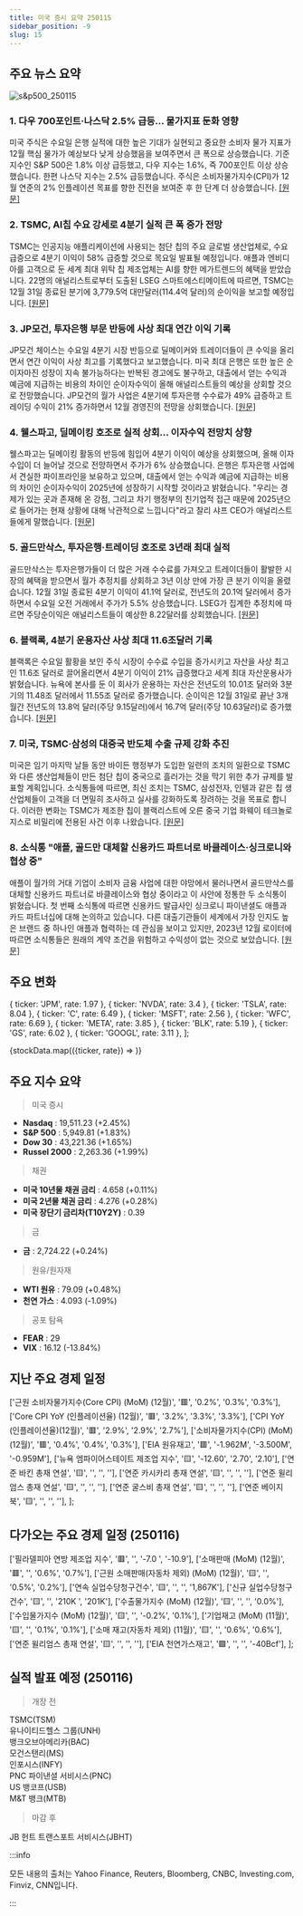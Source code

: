 ```yaml
---
title: 미국 증시 요약 250115
sidebar_position: -9
slug: 15
---
```


## 주요 뉴스 요약

![s&p500_250115](/map/250115.png)

### 1. **다우 700포인트·나스닥 2.5% 급등... 물가지표 둔화 영향**

미국 주식은 수요일 은행 실적에 대한 높은 기대가 실현되고 중요한 소비자 물가 지표가 12월 핵심 물가가 예상보다 낮게 상승했음을 보여주면서 큰 폭으로 상승했습니다. 기준지수인 S&P 500은 1.8% 이상 급등했고, 다우 지수는 1.6%, 즉 700포인트 이상 상승했습니다. 한편 나스닥 지수는 2.5% 급등했습니다. 주식은 소비자물가지수(CPI)가 12월 연준의 2% 인플레이션 목표를 향한 진전을 보여준 후 한 단계 더 상승했습니다. [[원문]](https://finance.yahoo.com/news/live/stock-market-today-dow-jumps-700-points-nasdaq-soars-25-after-cool-cpi-reading-135206942.html)

### 2. **TSMC, AI칩 수요 강세로 4분기 실적 큰 폭 증가 전망**

TSMC는 인공지능 애플리케이션에 사용되는 첨단 칩의 주요 글로벌 생산업체로, 수요 급증으로 4분기 이익이 58% 급증할 것으로 목요일 발표될 예정입니다. 애플과 엔비디아를 고객으로 둔 세계 최대 위탁 칩 제조업체는 AI를 향한 메가트렌드의 혜택을 받았습니다. 22명의 애널리스트로부터 도출된 LSEG 스마트에스티메이트에 따르면, TSMC는 12월 31일 종료된 분기에 3,779.5억 대만달러(114.4억 달러)의 순이익을 보고할 예정입니다. [[원문]](https://www.reuters.com/technology/tsmc-q4-profit-set-big-leap-strong-demand-ai-chips-2025-01-15/)

### 3. **JP모건, 투자은행 부문 반등에 사상 최대 연간 이익 기록**

JP모건 체이스는 수요일 4분기 시장 반등으로 딜메이커와 트레이더들이 큰 수익을 올리면서 연간 이익이 사상 최고를 기록했다고 보고했습니다. 미국 최대 은행은 또한 높은 순이자마진 성장이 지속 불가능하다는 반복된 경고에도 불구하고, 대출에서 얻는 수익과 예금에 지급하는 비용의 차이인 순이자수익이 올해 애널리스트들의 예상을 상회할 것으로 전망했습니다. JP모건의 월가 사업은 4분기에 투자은행 수수료가 49% 급증하고 트레이딩 수익이 21% 증가하면서 12월 경영진의 전망을 상회했습니다. [[원문]](https://www.reuters.com/business/finance/jpmorgan-profit-jumps-dealmakers-traders-ride-market-rebound-2025-01-15/)

### 4. **웰스파고, 딜메이킹 호조로 실적 상회... 이자수익 전망치 상향**

웰스파고는 딜메이킹 활동의 반등에 힘입어 4분기 이익이 예상을 상회했으며, 올해 이자 수입이 더 늘어날 것으로 전망하면서 주가가 6% 상승했습니다. 은행은 투자은행 사업에서 견실한 파이프라인을 보유하고 있으며, 대출에서 얻는 수익과 예금에 지급하는 비용의 차이인 순이자수익이 2025년에 성장하기 시작할 것이라고 밝혔습니다. "우리는 경제가 있는 곳과 존재해 온 강점, 그리고 차기 행정부의 친기업적 접근 때문에 2025년으로 들어가는 현재 상황에 대해 낙관적으로 느낍니다"라고 찰리 샤프 CEO가 애널리스트들에게 말했습니다. [[원문]](https://www.reuters.com/business/finance/wells-fargo-earnings-climb-investment-banking-shines-2025-01-15/)

### 5. **골드만삭스, 투자은행·트레이딩 호조로 3년래 최대 실적**

골드만삭스는 투자은행가들이 더 많은 거래 수수료를 가져오고 트레이더들이 활발한 시장의 혜택을 받으면서 월가 추정치를 상회하고 3년 이상 만에 가장 큰 분기 이익을 올렸습니다. 12월 31일 종료된 4분기 이익이 41.1억 달러로, 전년도의 20.1억 달러에서 증가하면서 수요일 오전 거래에서 주가가 5.5% 상승했습니다. LSEG가 집계한 추정치에 따르면 주당순이익은 애널리스트들이 예상한 8.22달러를 상회했습니다. [[원문]](https://www.reuters.com/business/finance/goldman-sachs-profit-surges-investment-banking-trading-fuel-bumper-quarter-2025-01-15/)

### 6. **블랙록, 4분기 운용자산 사상 최대 11.6조달러 기록**

블랙록은 수요일 활황을 보인 주식 시장이 수수료 수입을 증가시키고 자산을 사상 최고인 11.6조 달러로 끌어올리면서 4분기 이익이 21% 급증했다고 세계 최대 자산운용사가 밝혔습니다. 뉴욕에 본사를 둔 이 회사가 운용하는 자산은 전년도의 10.01조 달러와 3분기의 11.48조 달러에서 11.55조 달러로 증가했습니다. 순이익은 12월 31일로 끝난 3개월간 전년도의 13.8억 달러(주당 9.15달러)에서 16.7억 달러(주당 10.63달러)로 증가했습니다. [[원문]](https://www.reuters.com/business/finance/blackrock-assets-hit-record-116-trillion-fourth-quarter-2024-2025-01-15/)

### 7. **미국, TSMC·삼성의 대중국 반도체 수출 규제 강화 추진**

미국은 임기 마지막 날들 동안 바이든 행정부가 도입한 일련의 조치의 일환으로 TSMC와 다른 생산업체들이 만든 첨단 칩이 중국으로 흘러가는 것을 막기 위한 추가 규제를 발표할 계획입니다. 소식통들에 따르면, 최신 조치는 TSMC, 삼성전자, 인텔과 같은 칩 생산업체들이 고객을 더 면밀히 조사하고 실사를 강화하도록 장려하는 것을 목표로 합니다. 이러한 변화는 TSMC가 제조한 칩이 블랙리스트에 오른 중국 기업 화웨이 테크놀로지스로 비밀리에 전용된 사건 이후 나왔습니다. [[원문]](https://www.bloomberg.com/news/articles/2025-01-15/us-to-push-tsmc-and-samsung-to-tighten-flow-of-chips-to-china?srnd=homepage-asia)

### 8. **소식통 "애플, 골드만 대체할 신용카드 파트너로 바클레이스·싱크로니와 협상 중"**

애플이 월가의 거대 기업이 소비자 금융 사업에 대한 야망에서 물러나면서 골드만삭스를 대체할 신용카드 파트너로 바클레이스와 협상 중이라고 이 사안에 정통한 두 소식통이 밝혔습니다. 첫 번째 소식통에 따르면 신용카드 발급사인 싱크로니 파이낸셜도 애플과 카드 파트너십에 대해 논의하고 있습니다. 다른 대출기관들이 세계에서 가장 인지도 높은 브랜드 중 하나인 애플과 협력하는 데 관심을 보이고 있지만, 2023년 12월 로이터에 따르면 소식통들은 원래의 계약 조건을 위험하고 수익성이 없는 것으로 보았습니다. [[원문]](https://www.reuters.com/technology/apple-talks-with-barclays-synchrony-replace-goldman-credit-card-deal-sources-say-2025-01-15/)

## 주요 변화

  { ticker: 'JPM', rate: 1.97 },
  { ticker: 'NVDA', rate: 3.4 },
  { ticker: 'TSLA', rate: 8.04 },
  { ticker: 'C', rate: 6.49 },
  { ticker: 'MSFT', rate: 2.56 },
  { ticker: 'WFC', rate: 6.69 },
  { ticker: 'META', rate: 3.85 },
  { ticker: 'BLK', rate: 5.19 },
  { ticker: 'GS', rate: 6.02 },
  { ticker: 'GOOGL', rate: 3.11 },
];

{stockData.map(({ticker, rate}) => <StockCardMini key={ticker} ticker={ticker} rate={rate}></StockCardMini>)}

## 주요 지수 요약

> 미국 증시

- **Nasdaq** : 19,511.23 (+2.45%)
- **S&P 500** : 5,949.81 (+1.83%)
- **Dow 30** : 43,221.36 (+1.65%)
- **Russel 2000** : 2,263.36 (+1.99%)

> 채권

- **미국 10년물 채권 금리** : 4.658 (+0.11%)
- **미국 2년물 채권 금리** : 4.276 (+0.28%)
- **미국 장단기 금리차(T10Y2Y)** : 0.39

> 금

- **금** : 2,724.22 (+0.24%)

> 원유/원자재

- **WTI 원유** : 79.09 (+0.48%)
- **천연 가스** : 4.093 (-1.09%)

> 공포 탐욕

- **FEAR** : 29
- **VIX** : 16.12 (-13.84%)

## 지난 주요 경제 일정

  ['근원 소비자물가지수(Core CPI) (MoM) (12월)', '🟥', '0.2%', '0.3%', '0.3%'],
  ['Core CPI YoY (인플레이션율) (12월)', '🟥', '3.2%', '3.3%', '3.3%'],
  ['CPI YoY (인플레이션율)(12월)', '🟥', '2.9%', '2.9%', '2.7%'],
  ['소비자물가지수(CPI) (MoM) (12월)', '🟥', '0.4%', '0.4%', '0.3%'],
  ['EIA 원유재고', '🟥', '-1.962M', '-3.500M', '-0.959M'],
  ['뉴욕 엠파이어스테이트 제조업 지수', '🟨', '-12.60', '2.70', '2.10'],
  ['연준 바킨 총재 연설', '🟨', '', '', ''],
  ['연준 카시카리 총재 연설', '🟨', '', '', ''],
  ['연준 윌리엄스 총재 연설', '🟨', '', '', ''],
  ['연준 굴스비 총재 연설', '🟨', '', '', ''],
  ['연준 베이지북', '🟨', '', '', ''],
];

<EconomicCalendar data={eventsData} />

## 다가오는 주요 경제 일정 (250116)

  ['필라델피아 연방 제조업 지수', '🟥', '', '-7.0	', '-10.9'],
  ['소매판매 (MoM) (12월)', '🟥', '', '0.6%', '0.7%'],
  ['근원 소매판매(자동차 제외) (MoM) (12월)', '🟨', '', '0.5%', '0.2%'],
  ['연속 실업수당청구건수', '🟨', '', '', '1,867K'],
  ['신규 실업수당청구건수', '🟨', '', '210K	', '201K'],
  ['수출물가지수 (MoM) (12월)', '🟨', '', '', '0.0%'],
  ['수입물가지수 (MoM) (12월)', '🟨', '', '-0.2%', '0.1%'],
  ['기업재고 (MoM) (11월)', '🟨', '', '0.1%', '0.1%'],
  ['소매 재고(자동차 제외) (11월)', '🟨', '', '0.6%', '0.6%'],
  ['연준 윌리엄스 총재 연설', '🟨', '', '', ''],
  ['EIA 천연가스재고', '🟩', '', '', '-40Bcf'],
];

<EconomicCalendar data={nextEventsData} />

## 실적 발표 예정 (250116)

> 개장 전

TSMC(TSM)  
유나이티드헬스 그룹(UNH)  
뱅크오브아메리카(BAC)  
모건스탠리(MS)  
인포시스(INFY)  
PNC 파이낸셜 서비시스(PNC)  
US 뱅코프(USB)  
M&T 뱅크(MTB)

> 마감 후

JB 헌트 트랜스포트 서비시스(JBHT)

:::info

모든 내용의 출처는 Yahoo Finance, Reuters, Bloomberg, CNBC, Investing.com, Finviz, CNN입니다.

:::
